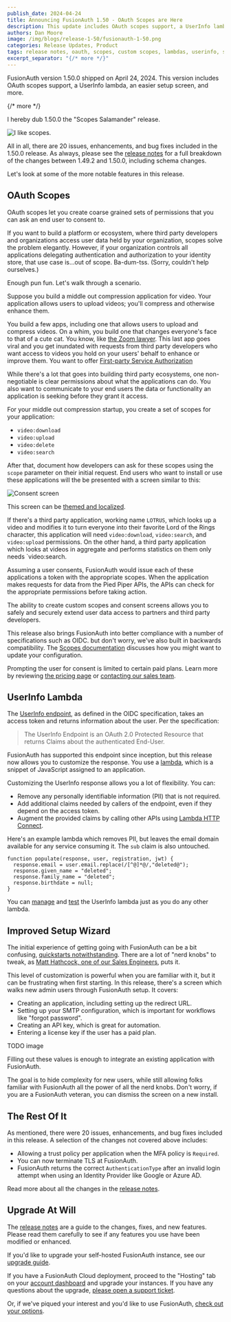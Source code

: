 ```yaml
---
publish_date: 2024-04-24
title: Announcing FusionAuth 1.50 - OAuth Scopes are Here
description: This update includes OAuth scopes support, a UserInfo lambda, and an easier setup screen.
authors: Dan Moore
image: /img/blogs/release-1-50/fusionauth-1-50.png
categories: Release Updates, Product
tags: release notes, oauth, scopes, custom scopes, lambdas, userinfo, setup wizard
excerpt_separator: "{/* more */}"
---
```

FusionAuth version 1.50.0 shipped on April 24, 2024. This version includes OAuth scopes support, a UserInfo lambda, an easier setup screen, and more.

{/* more */}

I hereby dub 1.50.0 the "Scopes Salamander" release.

![I like scopes.](/img/blogs/release-1-50/salamander.png)

All in all, there are 20 issues, enhancements, and bug fixes included in the 1.50.0 release. As always, please see the [release notes](/docs/release-notes/#version-1-50-0) for a full breakdown of the changes between 1.49.2 and 1.50.0, including schema changes.

Let's look at some of the more notable features in this release.

## OAuth Scopes

OAuth scopes let you create coarse grained sets of permissions that you can ask an end user to consent to. 

If you want to build a platform or ecosystem, where third party developers and organizations access user data held by your organization, scopes solve the problem elegantly. However, if your organization controls all applications delegating authentication and authorization to your identity store, that use case is...out of scope. Ba-dum-tss. (Sorry, couldn't help ourselves.)

Enough pun fun. Let's walk through a scenario.

Suppose you build a middle out compression application for video. Your application allows users to upload videos; you'll compress and otherwise enhance them.

You build a few apps, including one that allows users to upload and compress videos. On a whim, you build one that changes everyone's face to that of a cute cat. You know, like [the Zoom lawyer](https://www.youtube.com/watch?v=TDNP-SWgn2w). This last app goes viral and you get inundated with requests from third party developers who want access to videos you hold on your users' behalf to enhance or improve them. You want to offer [First-party Service Authorization](/docs/lifecycle/authenticate-users/oauth/modes#first-party-service-authorization)

While there's a lot that goes into building third party ecosystems, one non-negotiable is clear permissions about what the applications can do. You also want to communicate to your end users the data or functionality an application is seeking before they grant it access.

For your middle out compression startup, you create a set of scopes for your application:

* `video:download`
* `video:upload`
* `video:delete`
* `video:search`

After that, document how developers can ask for these scopes using the `scope` parameter on their initial request. End users who want to install or use these applications will the be presented with a screen similar to this:

![Consent screen](/img/blogs/release-1-50/consent-example.png)

This screen can be [themed and localized](/docs/customize/look-and-feel/localization).

If there's a third party application, working name `LOTRUS`, which looks up a video and modifies it to turn everyone into their favorite Lord of the Rings character, this application will need `video:download`, `video:search`, and `video:upload` permissions. On the other hand, a third party application which looks at videos in aggregate and performs statistics on them only needs `video:search.

Assuming a user consents, FusionAuth would issue each of these applications a token with the appropriate scopes. When the application makes requests for data from the Pied Piper APIs, the APIs can check for the appropriate permissions before taking action.

The ability to create custom scopes and consent screens allows you to safely and securely extend user data access to partners and third party developers.

This release also brings FusionAuth into better compliance with a number of specifications such as OIDC. but don't worry, we've also built in backwards compatibility. The [Scopes documentation](/docs/lifecycle/authenticate-users/oauth/scopes) discusses how you might want to update your configuration.

Prompting the user for consent is limited to certain paid plans. Learn more by reviewing [the pricing page](/pricing) or [contacting our sales team](/contact).

## UserInfo Lambda

The [UserInfo endpoint](/docs/lifecycle/authenticate-users/oauth/endpoints#userinfo), as defined in the OIDC specification, takes an access token and returns information about the user. Per the specification:

> The UserInfo Endpoint is an OAuth 2.0 Protected Resource that returns Claims about the authenticated End-User.

FusionAuth has supported this endpoint since inception, but this release now allows you to customize the response. You use a [lambda](/docs/extend/code/lambdas), which is a snippet of JavaScript assigned to an application.

Customizing the UserInfo response allows you a lot of flexibility. You can:

* Remove any personally identifiable information (PII) that is not required.
* Add additional claims needed by callers of the endpoint, even if they depend on the access token.
* Augment the provided claims by calling other APIs using [Lambda HTTP Connect](/docs/extend/code/lambdas/#using-lambda-http-connect).

Here's an example lambda which removes PII, but leaves the email domain available for any service consuming it. The `sub` claim is also untouched.

```
function populate(response, user, registration, jwt) {
  response.email = user.email.replace(/[^@]*@/,"deleted@");
  response.given_name = "deleted";
  response.family_name = "deleted";
  response.birthdate = null;
}
```

You can [manage](/docs/extend/code/lambdas/#managing-lambdas) and [test](/docs/extend/code/lambdas/testing) the UserInfo lambda just as you do any other lambda.

## Improved Setup Wizard

The initial experience of getting going with FusionAuth can be a bit confusing, [quickstarts notwithstanding](/docs/quickstarts/). There are a lot of "nerd knobs" to tweak, as [Matt Hathcock, one of our Sales Engineers](/blog/sales-engineering), puts it.

This level of customization is powerful when you are familiar with it, but it can be frustrating when first starting. In this release, there's a screen which walks new admin users through FusionAuth setup. It covers:

* Creating an application, including setting up the redirect URL.
* Setting up your SMTP configuration, which is important for workflows like "forgot password".
* Creating an API key, which is great for automation.
* Entering a license key if the user has a paid plan.

TODO image

Filling out these values is enough to integrate an existing application with FusionAuth. 

The goal is to hide complexity for new users, while still allowing folks familiar with FusionAuth all the power of all the nerd knobs. Don't worry, if you are a FusionAuth veteran, you can dismiss the screen on a new install.

## The Rest Of It

As mentioned, there were 20 issues, enhancements, and bug fixes included in this release. A selection of the changes not covered above includes:

* Allowing a trust policy per application when the MFA policy is `Required`.
* You can now terminate TLS at FusionAuth.
* FusionAuth returns the correct `AuthenticationType` after an invalid login attempt when using an Identity Provider like Google or Azure AD.

Read more about all the changes in the [release notes](/docs/release-notes/#version-1-50-0).

## Upgrade At Will

The [release notes](/docs/release-notes/#version-1-50-0) are a guide to the changes, fixes, and new features. Please read them carefully to see if any features you use have been modified or enhanced.

If you'd like to upgrade your self-hosted FusionAuth instance, see our [upgrade guide](/docs/operate/deploy/upgrade). 

If you have a FusionAuth Cloud deployment, proceed to the "Hosting" tab on your <a href="https://account.fusionauth.io/account/deployment/" target="_blank">account dashboard</a> and upgrade your instances. If you have any questions about the upgrade, <a href="https://account.fusionauth.io/account/support/" target="_blank">please open a support ticket</a>.

Or, if we've piqued your interest and you'd like to use FusionAuth, [check out your options](/pricing).
